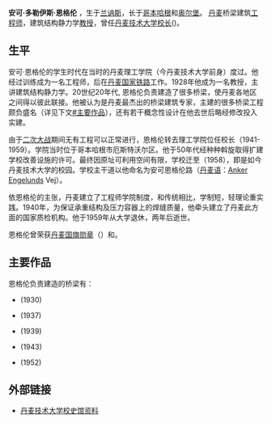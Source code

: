 {{Infobox_Person
| name = 安可·恩格伦
|image= AnkerEngelund.jpg
|box_width= 250px
| period = 
|occupation= [[工程师|工程师]]，[[教授|教授]]，校长
| Sex = 男
|birth_date= 1889年5月30日
|birth_place= {{flagicon|丹麦}} [[兰讷斯|兰讷斯]]
|death_date= {{death date and age|1961|6|6|1889|5|30}}
|death_place= {{flagicon|丹麦}}[[哥本哈根|哥本哈根]]
| nationality = [[丹麦|丹麦]]
|education= 
* 1907年，[[奥尔堡|奥尔堡]]初级和中级教育
* 1909年，[[哥本哈根大学|哥本哈根大学]][[文学士|哲学硕士]]
* 1912年，理工学院（丹麦技术大学前身）[[工程硕士|工程硕士]]建筑工程专业
| past = 
* 1912－1918: 尼普尼森公司
* 1918－1928前后: [[丹麦国家铁路|丹麦国家铁路]]
* 1914－1922: 理工学院助教（课程：建筑结构静力学，钢铁结构）
* 1921－1924: {{link-da|丹麦皇家艺术学院|Kunstakademiet}}教师（课程：[[钢筋混凝土|钢筋混凝土]]）
* 1922－1928: 理工学院讲师
* 1928－1941: 理工学院教授
* 1937: {{link-da|丹麦技术科学院（ATV）|Akademiet for de Tekniske Videnskaber}}院士
* 1937: 理工学院副校长
* 1941年8月31日－1959年5月31日: 理工学院校长
* 1941－1947: {{link-da|丹麦技术科学院（ATV）|Akademiet for de Tekniske Videnskaber}}院长
* 1955: {{link-da|丹麦工程师协会|Dansk Ingeniørforening}}主席
|awards=
* [[荣誉博士|荣誉博士]]
* [[丹麦国旗勋章|丹麦国旗勋章]]（{{link-da|指挥官一等|Storofficer}}）
* {{link-da|丹麦国旗十字荣誉勋章|Dannebrogordenens Hæderstegn}}
}}
'''安可·多勒伊斯·恩格伦''' {{BD|1889年|5月30日|1961年|6月6日|catIdx=L}}，生于[[兰讷斯|兰讷斯]]，长于[[哥本哈根|哥本哈根]]和[[奥尔堡|奥尔堡]]。 [[丹麦|丹麦]]桥梁建筑[[工程师|工程师]]，建筑结构静力学[[教授|教授]]，曾任[[丹麦技术大学|丹麦技术大学]][[院长_(学术机构)|校长]]({{lang|da|Rektor}})。

==生平==
安可·恩格伦的学生时代在当时的丹麦理工学院（今丹麦技术大学前身）度过。他经过训练成为一名工程师，后在[[丹麦国家铁路|丹麦国家铁路]]工作。1928年他成为一名教授，主讲建筑结构静力学。20世纪20年代, 恩格伦负责建造了很多桥梁，使丹麦各地区之间得以彼此联接。他被认为是丹麦最杰出的桥梁建筑专家，主建的很多桥梁工程颇负盛名（详见下文[[#主要作品|#主要作品]]），还有若干概念性设计在他去世后略经修改投入实建。

由于[[二次大战|二次大战]]期间无有工程可以正常进行，恩格伦转去理工学院位任校长（1941-1959）。学院当时位于哥本哈根市厄斯特沃尔区。他于50年代经种种斡旋取得扩建学校改善设施的许可。最终因原址可利用空间有限，学校迁至{{link-da|孔恩斯灵比|Kongens Lyngby}}（1958），即是如今丹麦技术大学的校园。学校主干道以他命名为安可恩格伦路（[[丹麦语|丹麦语]]：[[Anker_Engelund|Anker Engelund]]s Vej）。

依恩格伦的主张，丹麦建立了工程师学院制度，和传统相比，学制短，轻理论重实践。1940年，为保证承重结构及压力容器上的焊缝质量，他牵头建立了丹麦此方面的国家质检机构。他于1959年从大学退休，两年后逝世。

恩格伦曾荣获[[丹麦国旗勋章|丹麦国旗勋章]]（{{link-da|指挥官一等|Storofficer}}）和{{link-da|丹麦国旗十字荣誉勋章|Dannebrogordenens Hæderstegn}}。

==主要作品==
恩格伦负责建造的桥梁有：
*{{link-da|克里斯蒂安十世大桥|Kong Christian den X's Bro}} (1930)
*{{link-da|斯多斯特姆桥|Storstrømsbroen}} (1937)
*{{link-da|维尔松桥|Vilsundbroen}} (1939)
*{{link-da|亚历珊德琳王后桥|Dronning Alexandrines Bro}} (1943)
*{{link-da|芒克霍尔姆桥|Munkholmbroen}} (1952)

==外部链接==
*[http://tekhist.pastperfect-online.com/38919cgi/mweb.exe?request=record;id=Engelund,%20Anker;type=702 丹麦技术大学校史馆资料] {{Wayback|url=http://tekhist.pastperfect-online.com/38919cgi/mweb.exe?request=record;id=Engelund,%20Anker;type=702 |date=20180330212148 }}

{{Authority control}}